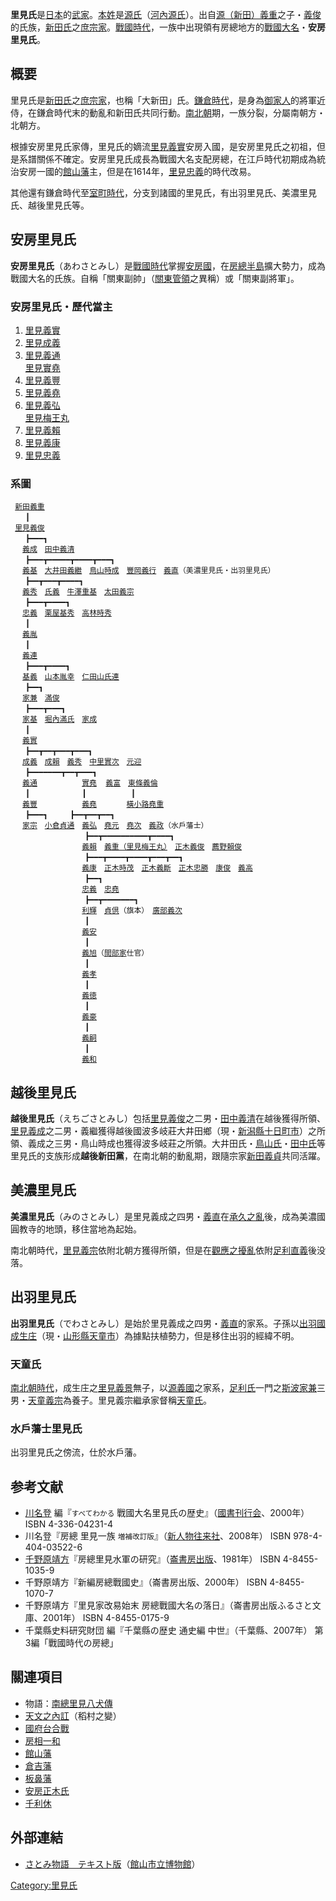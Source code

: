 {{noteTA
|1=zh-hans:安房里見; zh-hant:安房里見;
}}
{{japanese|image=Futatsuhikiryo.svg|japanese=里見氏|kana=さとみし|romaji=Satomi-shi}}

'''里見氏'''是[[日本|日本]]的[[武家|武家]]。[[本姓|本姓]]是[[源氏|源氏]]（[[河內源氏|河內源氏]]）。出自[[新田義重|源（新田）義重]]之子・[[里見義俊|義俊]]的氏族，[[新田氏|新田氏]]之[[庶家|庶宗家]]。[[戰國時代_(日本)|戰國時代]]，一族中出現領有房總地方的[[戰國大名|戰國大名]]・'''安房里見氏'''。

== 概要 ==
里見氏是[[新田氏|新田氏]]之[[庶家|庶宗家]]，也稱「大新田」氏。[[鎌倉時代|鎌倉時代]]，是身為[[御家人|御家人]]的將軍近侍，在鎌倉時代末的動亂和新田氏共同行動。[[南北朝時代_(日本)|南北朝]]期，一族分裂，分屬南朝方・北朝方。

根據安房里見氏家傳，里見氏的嫡流[[里見義實|里見義實]]安房入國，是安房里見氏之初祖，但是系譜關係不確定。安房里見氏成長為戰國大名支配房總，在江戶時代初期成為統治安房一國的[[館山藩|館山藩]]主，但是在1614年，[[里見忠義|里見忠義]]的時代改易。

其他還有鎌倉時代至[[室町時代|室町時代]]，分支到諸國的里見氏，有出羽里見氏、美濃里見氏、越後里見氏等。

== 安房里見氏 ==
'''安房里見氏'''（あわさとみし）是[[戰國時代_(日本)|戰國時代]]掌握[[安房國|安房國]]，在[[房總半島|房總半島]]擴大勢力，成為戰國大名的氏族。自稱「關東副帥」（[[關東管領|關東管領]]之異稱）或「關東副將軍」。

=== 安房里見氏・歷代當主 ===
#[[里見義實|里見義實]]
#[[里見成義|里見成義]]
#[[里見義通|里見義通]]<br>[[里見實堯|里見實堯]]
#[[里見義豐|里見義豐]]
#[[里見義堯|里見義堯]]
#[[里見義弘|里見義弘]]<br>[[里見梅王丸|里見梅王丸]]
#[[里見義賴|里見義賴]]
#[[里見義康|里見義康]]
#[[里見忠義|里見忠義]]

=== 系圖 ===
  [[新田義重|新田義重]]
 　　┃
  [[里見義俊|里見義俊]]
 　　┣━━━┓
 　 [[里見義成|義成]]　[[田中義清|田中義清]]
 　　┣━━━┳━━━━━┳━━━━┳━━━┓
 　 [[里見義基|義基]]　[[大井田義繼|大井田義繼]]　[[鳥山時成|鳥山時成]]　[[豐岡義行|豐岡義行]]　[[里見義直|義直]]（美濃里見氏・出羽里見氏）
 　　┣━━┳━━━┳━━━━┓
 　 [[里見義秀|義秀]]　[[里見氏義|氏義]]　[[牛澤重基|牛澤重基]]　[[太田義宗|太田義宗]]
 　　┣━━━┳━━━━┓
 　 [[里見忠義|忠義]]　[[栗屋基秀|栗屋基秀]]　[[高林時秀|高林時秀]]
 　　┃
 　 [[里見義胤|義胤]]
 　　┃
 　 [[里見義連|義連]]
 　　┣━━━┳━━━━┓
 　 [[里見基義|基義]]　[[山本胤幸|山本胤幸]]　[[仁田山氏連|仁田山氏連]]
 　　┣━━┓
 　 [[里見家兼|家兼]]　[[里見滿俊|滿俊]]
 　　┣━━━┳━━━┓
 　 [[里見家基|家基]]　[[堀內滿氏|堀內滿氏]]　[[里見家成|家成]]
 　　┃
 　 [[里見義實|義實]]
 　　┣━━┳━━┳━━━┳━━━┓
 　 [[里見成義|成義]]　[[里見成賴|成賴]]　[[里見義秀|義秀]]　[[中里實次|中里實次]]　[[里見元迎|元迎]]
 　　┣━━━━━━━┳━━┳━━━┓
 　 [[里見義通|義通]]　　　　　　[[里見實堯|實堯]]  [[里見義富|義富]]　[[東條義倫|東條義倫]]
 　　┃　　　　　　　┃　　　　　　┃
 　 [[里見義豐|義豐]]　　　　　　[[里見義堯|義堯]]　　　　[[橫小路堯重|橫小路堯重]]
 　　┣━━━┓　　　┣━━┳━━┳━━┓
 　 [[里見家宗|家宗]]　[[小倉貞通|小倉貞通]]　[[里見義弘|義弘]]　[[里見堯元|堯元]]　[[里見堯次|堯次]]　[[里見義政|義政]]（水戶藩士）
 　　　　　　　　　　┣━━┳━━━━━━━━━━┳━━━━┓
 　　　　　　　　　 [[里見義賴|義賴]]　[[里見義重|義重（里見梅王丸）]]　[[正木義俊|正木義俊]]　[[薦野賴俊|薦野賴俊]]
 　　　　　　　　　　┣━━━┳━━━━┳━━━━┳━━━┳━━┓
 　　　　　　　　　 [[里見義康|義康]]　[[正木時茂#正木時茂（里見義賴子）|正木時茂]]　[[正木義斷|正木義斷]]　[[正木忠勝|正木忠勝]]　[[里見康俊|康俊]]　[[里見義高|義高]]
 　　　　　　　　　　┣━━┓
 　　　　　　　　　 [[里見忠義|忠義]]　[[里見忠堯|忠堯]]
 　　　　　　　　　　┣━━┳━━━━━━━┓
 　　　　　　　　　 [[里見利輝|利輝]]　[[里見貞倶|貞倶]]（旗本）　[[廣部義次|廣部義次]]
 　　　　　　　　　　┃
 　　　　　　　　　 [[里見義安|義安]]
 　　　　　　　　　　┃
 　　　　　　　　　 [[里見義旭|義旭]]（[[間部氏|間部家]]仕官）
 　　　　　　　　　　┃
 　　　　　　　　　 [[里見義孝|義孝]]
 　　　　　　　　　　┃
 　　　　　　　　　 [[里見義徳|義徳]]
 　　　　　　　　　　┃
 　　　　　　　　　 [[里見義豪|義豪]]
 　　　　　　　　　　┃
 　　　　　　　　　 [[里見義嗣|義嗣]]
 　　　　　　　　　　┃
 　　　　　　　　　 [[里見義和|義和]]

== 越後里見氏 ==
'''越後里見氏'''（えちごさとみし）包括[[里見義俊|里見義俊]]之二男・[[田中義清|田中義清]]在越後獲得所領、[[里見義成|里見義成]]之二男・義繼獲得越後國波多岐莊大井田鄉（現・[[新潟縣|新潟縣]][[十日町市|十日町市]]）之所領、義成之三男・鳥山時成也獲得波多岐莊之所領。大井田氏・[[鳥山氏|鳥山氏]]・[[田中氏#里見系_田中氏|田中氏]]等里見氏的支族形成'''越後新田黨'''，在南北朝的動亂期，跟隨宗家[[新田義貞|新田義貞]]共同活躍。

== 美濃里見氏 ==
'''美濃里見氏'''（みのさとみし）是里見義成之四男・[[里見義直|義直]]在[[承久之亂|承久之亂]]後，成為美濃國圓教寺的地頭，移住當地為起始。

南北朝時代，[[里見義宗|里見義宗]]依附北朝方獲得所領，但是在[[觀應之擾亂|觀應之擾亂]]依附[[足利直義|足利直義]]後没落。

== 出羽里見氏 ==
'''出羽里見氏'''（でわさとみし）是始於里見義成之四男・[[里見義直|義直]]的家系。子孫以[[出羽國|出羽國]][[成生庄|成生庄]]（現・[[山形縣|山形縣]][[天童市|天童市]]）為據點扶植勢力，但是移住出羽的經緯不明。

=== 天童氏 ===
[[南北朝時代_(日本)|南北朝時代]]，成生庄之[[里見義景|里見義景]]無子，以[[源義國|源義國]]之家系，[[足利氏|足利氏]]一門之[[斯波家兼|斯波家兼]]三男・[[天童義宗|天童義宗]]為養子。里見義宗繼承家督稱[[天童氏|天童氏]]。

=== 水戶藩士里見氏 ===
出羽里見氏之傍流，仕於水戶藩。

== 参考文献 ==
* [[川名登|川名登]] 編『<small>すべてわかる</small> 戰國大名里見氏の歴史』（[[國書刊行会|國書刊行会]]、2000年） ISBN 4-336-04231-4
* 川名登『房總 里見一族 <small>増補改訂版</small>』（[[新人物往来社|新人物往来社]]、2008年） ISBN 978-4-404-03522-6
* [[千野原靖方|千野原靖方]]『房總里見水軍の研究』（[[崙書房出版|崙書房出版]]、1981年） ISBN 4-8455-1035-9
* 千野原靖方『新編房總戰國史』（崙書房出版、2000年） ISBN 4-8455-1070-7
* 千野原靖方『里見家改易始末 房總戰國大名の落日』（崙書房出版ふるさと文庫、2001年） ISBN 4-8455-0175-9
* 千葉縣史料研究財団 編『千葉縣の歴史 通史編 中世』（千葉縣、2007年） 第3編「戰國時代の房總」

== 關連項目 ==
* 物語：[[南總里見八犬傳|南總里見八犬傳]]
* [[稻村之變|天文之內訌]]（稻村之變）
* [[國府台合戰|國府台合戰]]
* [[房相一和|房相一和]]
* [[館山藩|館山藩]]
* [[倉吉藩|倉吉藩]]
* [[板鼻藩|板鼻藩]]
* [[安房正木氏|安房正木氏]]
* [[千利休|千利休]]

== 外部連結 ==
* [http://www.city.tateyama.chiba.jp/satomi/kanzenban/kanzenban.html さとみ物語　テキスト版]（[[館山市立博物館|館山市立博物館]]）

{{DEFAULTSORT:Satomi-shi}}

[[Category:里見氏|Category:里見氏]]